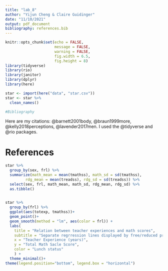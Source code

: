 ```yaml
---
title: "lab_8"
author: "Yijun Cheng & Claire Guidinger"
date: "11/10/2021"
output: pdf_document
bibliography: references.bib
---
```


```r
knitr::opts_chunk$set(echo = FALSE, 
                      message = FALSE, 
                      warning = FALSE,
                      fig.width = 6.5, 
                      fig.height = 8)
library(tidyverse)
library(rio)
library(janitor)
library(dplyr)
library(here)
```




```r
star <- import(here("data", "star.csv"))
star <- star %>% 
  clean_names()
```

```r
#Bibliography
```


Here are my citations: @barnett2001body, @braun1999more, @kelly2018perceptions, @lavender2017men. I used the @tidyverse and @rio packages.

\newpage

# References

```r
star %>% 
  group_by(sex, frl) %>% 
  summarize(math_mean = mean(tmathss), math_sd = sd(tmathss),
         rdg_mean = mean(treadss), rdg_sd = sd(treadss)) %>%
  select(sex, frl, math_mean, math_sd, rdg_mean, rdg_sd) %>% 
  as.tibble()
  
```

```r
star %>% 
  group_by(frl) %>% 
  ggplot(aes(totexp, tmathss))+
  geom_point()+
  geom_smooth(method = "lm", aes(color = frl)) +
  labs(
    title = "Relation between teacher experiences and math scores",
    subtitle = "Separate regrression lines displayed by free/reduced price lunch status",
    x = "Teacher Experience (years)", 
    y = "Total Math Sacle Score",
    color = "Lunch status"
    ) +
  theme_minimal()+
theme(legend.position="bottom", legend.box = "horizontal")

    

```

